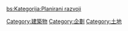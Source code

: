 [[Category:建築物‎|Category:建築物‎]]
[[Category:企劃|Category:企劃]]
[[Category:土地|Category:土地]]

[[bs:Kategorija:Planirani_razvoji|bs:Kategorija:Planirani razvoji]]